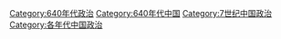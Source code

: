 [[Category:640年代政治|Category:640年代政治]]
[[Category:640年代中国|Category:640年代中国]]
[[Category:7世纪中国政治|Category:7世纪中国政治]]
[[Category:各年代中国政治|Category:各年代中国政治]]